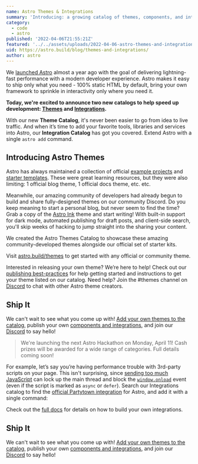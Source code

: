 ```yaml
---
name: Astro Themes & Integrations
summary: 'Introducing: a growing catalog of themes, components, and integrations to jumpstart your next Astro project.'
category:
  - code
  - astro
published: '2022-04-06T21:55:21Z'
featured: '../../assets/uploads/2022-04-06-astro-themes-and-integrations.jpg'
uid: https://astro.build/blog/themes-and-integrations/
author: astro
---
```



We [launched Astro](https://astro.build/blog/introducing-astro/) almost a year ago with the goal of delivering lightning-fast performance with a modern developer experience. Astro makes it easy to ship only what you need - 100% static HTML by default, bring your own framework to sprinkle in interactivity only where you need it.

**Today, we're excited to announce two new catalogs to help speed up development: [Themes](https://astro.build/themes) and [Integrations](https://astro.build/integrations).**

<ArticlePhoto
	src={themesIntegrations}
	caption="Screenshot of Astro's themes and integrations catalogs"
	alt="Introducing the new Astro Themes & Integrations Catalogs"
/>

With our new **Theme Catalog**, it's never been easier to go from idea to live traffic. And when it’s time to add your favorite tools, libraries and services into Astro, our **Integration Catalog** has got you covered. Extend Astro with a single `astro add` command.

## Introducing Astro Themes

Astro has always maintained a collection of official [example projects](https://github.com/withastro/astro/tree/main/examples) and [starter templates](https://astro.new/). These were great learning resources, but they were also limiting: 1 official blog theme, 1 official docs theme, etc. etc.

Meanwhile, our amazing community of developers had already begun to build and share fully-designed themes on our community Discord. Do you keep meaning to start a personal blog, but never seem to find the time? Grab a copy of the [Astro Ink](https://github.com/one-aalam/astro-ink) theme and start writing! With built-in support for dark mode, automated publishing for draft posts, and client-side search, you'll skip weeks of hacking to jump straight into the sharing your content.

We created the Astro Themes Catalog to showcase these amazing community-developed themes alongside our official set of starter kits.

<ArticlePhoto
	src={themes}
	caption="Screenshot of Astro's themes catalog"
	alt="Introducing the new Astro Themes Catalog"
/>

Visit [astro.build/themes](http://astro.build/themes) to get started with any official or community theme.

Interested in releasing your own theme? We’re here to help! Check out our [publishing best-practices](https://docs.astro.build/en/guides/publish-to-npm/#packagejson) for help getting started and instructions to get your theme listed on our catalog. Need help? Join the #themes channel on [Discord](https://astro.build/chat) to chat with other Astro theme creators.

## Ship It

We can't wait to see what you come up with! [Add your own themes to the catalog](https://github.com/withastro/astro.build/issues/new/choose), publish your own [components and integrations](https://docs.astro.build/en/guides/publish-to-npm/#integrations-library), and join our [Discord](https://astro.build/chat) to say hello!

> We're launching the next Astro Hackathon on Monday, April 11! Cash prizes will be awarded for a wide range of categories. Full details coming soon!

For example, let’s say you’re having performance trouble with 3rd-party scripts on your page. This isn't surprising, since [sending too much JavaScript](https://web.dev/web/fundamentals/performance/optimizing-content-efficiency/javascript-startup-optimization/) can lock up the main thread and block the [`window.onload`](https://developer.mozilla.org/en/docs/Web/API/GlobalEventHandlers/onload) event (even if the script is marked as `async` or `defer`). Search our Integrations catalog to find the [official Partytown integration](https://github.com/withastro/astro/tree/main/packages/integrations/partytown) for Astro, and add it with a single command:

<ArticlePhoto
	src={partytown}
	caption="Command prompt previewing the new 'astro add partytown' CLI tool"
	alt="Add Partytown to your Astro site with a single command"
/>

Check out the [full docs](https://docs.astro.build/en/reference/integrations-reference/) for details on how to build your own integrations.

## Ship It

We can't wait to see what you come up with! [Add your own themes to the catalog](https://github.com/withastro/astro.build/issues/new/choose), publish your own [components and integrations](https://docs.astro.build/en/guides/publish-to-npm/#integrations-library), and join our [Discord](https://astro.build/chat) to say hello!
